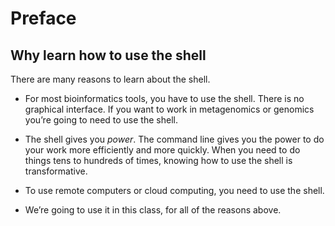 # Preface {.unnumbered}

## Why learn how to use the shell

There are many reasons to learn about the shell.

-   For most bioinformatics tools, you have to use the shell. There is no graphical interface. If you want to work in metagenomics or genomics you're going to need to use the shell.

-   The shell gives you *power*. The command line gives you the power to do your work more efficiently and more quickly. When you need to do things tens to hundreds of times, knowing how to use the shell is transformative.

-   To use remote computers or cloud computing, you need to use the shell.

-   We're going to use it in this class, for all of the reasons above.
